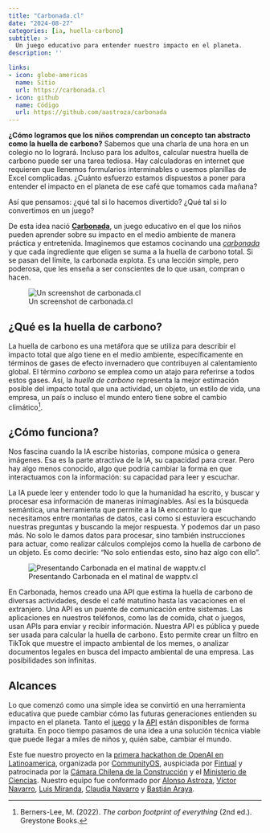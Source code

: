 ```yaml
---
title: "Carbonada.cl"
date: "2024-08-27"
categories: [ia, huella-carbono]
subtitle: >
  Un juego educativo para entender nuestro impacto en el planeta.
description: ''

links:
- icon: globe-americas
  name: Sitio
  url: https://carbonada.cl
- icon: github
  name: Código
  url: https://github.com/aastroza/carbonada
---
```


**¿Cómo logramos que los niños comprendan un concepto tan abstracto como la huella de carbono?** Sabemos que una charla de una hora en un colegio no lo logrará. Incluso para los adultos, calcular nuestra huella de carbono puede ser una tarea tediosa. Hay calculadoras en internet que requieren que llenemos formularios interminables o usemos planillas de Excel complicadas. ¿Cuánto esfuerzo estamos dispuestos a poner para entender el impacto en el planeta de ese café que tomamos cada mañana?

Así que pensamos: ¿qué tal si lo hacemos divertido? ¿Qué tal si lo convertimos en un juego?

De esta idea nació **[Carbonada](https://carbonada.cl)**, un juego educativo en el que los niños pueden aprender sobre su impacto en el medio ambiente de manera práctica y entretenida. Imaginemos que estamos cocinando una *[carbonada](https://es.wikipedia.org/wiki/Carbonada)* y que cada ingrediente que eligen se suma a la huella de carbono total. Si se pasan del límite, la carbonada explota. Es una lección simple, pero poderosa, que les enseña a ser conscientes de lo que usan, compran o hacen.

![Un screenshot de carbonada.cl](carbonada.PNG)

::: {.callout-tip}
## ¿Qué es la huella de carbono?

La huella de carbono es una metáfora que se utiliza para describir el impacto total que algo tiene en el medio ambiente, específicamente en términos de gases de efecto invernadero que contribuyen al calentamiento global. El término *carbono* se emplea como un atajo para referirse a todos estos gases. Así, la *huella de carbono* representa la mejor estimación posible del impacto total que una actividad, un objeto, un estilo de vida, una empresa, un país o incluso el mundo entero tiene sobre el cambio climático[^1].
:::

[^1]: Berners-Lee, M. (2022). *The carbon footprint of everything* (2nd ed.). Greystone Books.

## ¿Cómo funciona?

Nos fascina cuando la IA escribe historias, compone música o genera imágenes. Esa es la parte atractiva de la IA, su capacidad para crear. Pero hay algo menos conocido, algo que podría cambiar la forma en que interactuamos con la información: su capacidad para leer y escuchar.

La IA puede leer y entender todo lo que la humanidad ha escrito, y buscar y procesar esa información de maneras inimaginables. Así es la búsqueda semántica, una herramienta que permite a la IA encontrar lo que necesitamos entre montañas de datos, casi como si estuviera escuchando nuestras preguntas y buscando la mejor respuesta. Y podemos dar un paso más. No solo le damos datos para procesar, sino también instrucciones para actuar, como realizar cálculos complejos como la huella de carbono de un objeto. Es como decirle: “No solo entiendas esto, sino haz algo con ello”.

![Presentando Carbonada en el matinal de wapptv.cl](wapptv.jpg)

En Carbonada, hemos creado una API que estima la huella de carbono de diversas actividades, desde el café matutino hasta las vacaciones en el extranjero. Una API es un puente de comunicación entre sistemas. Las aplicaciones en nuestros teléfonos, como las de comida, chat o juegos, usan APIs para enviar y recibir información. Nuestra API es pública y puede ser usada para calcular la huella de carbono. Esto permite crear un filtro en TikTok que muestre el impacto ambiental de los memes, o analizar documentos legales en busca del impacto ambiental de una empresa. Las posibilidades son infinitas.

## Alcances

Lo que comenzó como una simple idea se convirtió en una herramienta educativa que puede cambiar cómo las futuras generaciones entienden su impacto en el planeta. Tanto el [juego](https://carbonada.cl) y la [API](https://github.com/aastroza/carbonada) están disponibles de forma gratuita. En poco tiempo pasamos de una idea a una solución técnica viable que puede llegar a miles de niños y, quién sabe, cambiar el mundo.

::: {.callout-note}
Este fue nuestro proyecto en la [primera hackathon de OpenAI en Latinoamerica](https://communityos.io/ai-hackathon/), organizada por [CommunityOS](https://communityos.io/), auspiciada por [Fintual](https://fintual.cl/) y patrocinada por la [Cámara Chilena de la Construcción](https://cchc.cl/) y el [Ministerio de Ciencias](https://www.minciencia.gob.cl/). Nuestro equipo fue conformado por [Alonso Astroza](https://github.com/aastroza), [Víctor Navarro](https://github.com/Vokturz), [Luis Miranda](https://github.com/totoiii), [Claudia Navarro](https://github.com/ClaudiaRayen) y [Bastián Araya](https://github.com/xSharky).
:::